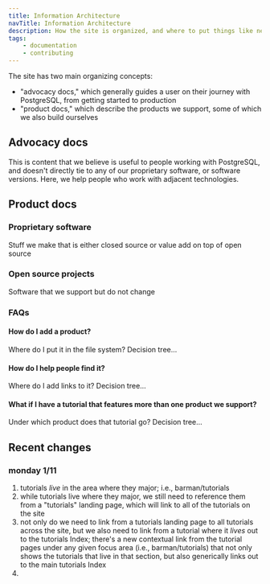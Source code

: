 ```yaml
---
title: Information Architecture
navTitle: Information Architecture
description: How the site is organized, and where to put things like new products
tags:
    - documentation
    - contributing
---
```


The site has two main organizing concepts:

- "advocacy docs," which generally guides a user on their journey with PostgreSQL, from getting started to production
- "product docs," which describe the products we support, some of which we also build ourselves

## Advocacy docs

This is content that we believe is useful to people working with PostgreSQL, and doesn't directly tie to any of our proprietary software, or software versions. Here, we help people who work with adjacent technologies.

## Product docs

### Proprietary software 

Stuff we make that is either closed source or value add on top of open source

### Open source projects

Software that we support but do not change

### FAQs

#### How do I add a product?

Where do I put it in the file system? Decision tree...

#### How do I help people find it?

Where do I add links to it? Decision tree...

#### What if I have a tutorial that features more than one product we support? 

Under which product does that tutorial go?  Decision tree...

## Recent changes 

### monday 1/11

1. tutorials _live_ in the area where they major; i.e., barman/tutorials
2. while tutorials live where they major, we still need to reference them from a "tutorials" landing page, which will link to all of the tutorials on the site 
2. not only do we need to link from a tutorials landing page to all tutorials across the site, but we also need to link from a tutorial where it _lives_ out to the tutorials Index; there's a new contextual link from the tutorial pages under any given focus area (i.e., barman/tutorials) that not only shows the tutorials that live in that section, but also generically links out to the main tutorials Index
3. 
